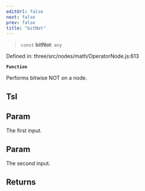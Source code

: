 ```yaml
---
editUrl: false
next: false
prev: false
title: "bitNot"
---
```


> `const` **bitNot**: `any`

Defined in: three/src/nodes/math/OperatorNode.js:613

**`Function`**

Performs bitwise NOT on a node.

## Tsl

## Param

The first input.

## Param

The second input.

## Returns
